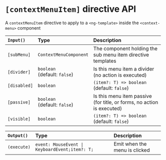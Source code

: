 
<Meta title="Context Menu/Documentation/[contextMenuItem]" />

# `[contextMenuItem]` directive API

A `contextMenuItem` directive to apply to a `<ng-template>` inside the `<context-menu>` component

| `Input()`    | Type                                                          | Description                                                            |
| :----------- | :------------------------------------------------------------ | :--------------------------------------------------------------------- |
| `[subMenu]`  | `ContextMenuComponent`                                        | The component holding the sub menu item directive templates            |
| `[divider]`  | `boolean` <br />(default: `false`)                            | Is this menu item a divider (no action is executed)                    |
| `[disabled]` | `boolean` | `(item?: T) => boolean` <br />(default: `false`) | Is this menu item disabled (no action is executed)                     |
| `[passive]`  | `boolean` <br />(default: `false`)                            | Is this menu item passive (for title, or forms, no action is executed) |
| `[visible]`  | `boolean` | `(item?: T) => boolean` <br />(default: `false`) | Is this menu item visible                                              |

| `Output()`  | Type                                           | Description                   |
| :---------- | :--------------------------------------------- | :---------------------------- |
| `(execute)` | `event: MouseEvent \| KeyboardEvent;item?: T;` | Emit when the menu is clicked |

